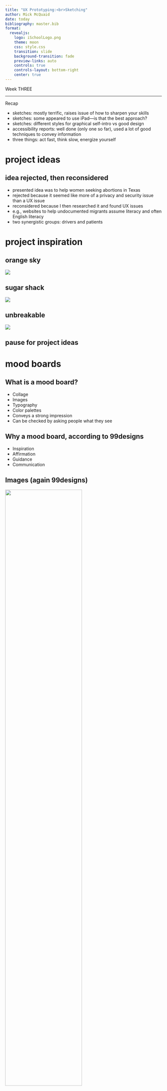 ```yaml
---
title: "UX Prototyping:<br>Sketching"
author: Mick McQuaid
date: today
bibliography: master.bib
format:
  revealjs:
    logo: iSchoolLogo.png
    theme: moon
    css: style.css
    transition: slide
    background-transition: fade
    preview-links: auto
    controls: true
    controls-layout: bottom-right
    center: true
---
```


::: {.r-fit-text}
Week THREE
:::

---

::: {.r-fit-text}
Recap
:::

::: {.notes}
- sketches: mostly terrific, raises issue of how to sharpen your skills
- sketches: some appeared to use iPad---is that the best approach?
- sketches: different styles for graphical self-intro vs good design
- accessibility reports: well done (only one so far), used a lot of good techniques to convey information
- three things: act fast, think slow, energize yourself
:::

# project ideas

## idea rejected, then reconsidered
::: {.incremental}
- presented idea was to help women seeking abortions in Texas
- rejected because it seemed like more of a privacy and security issue than a UX issue
- reconsidered because I then researched it and found UX issues
- e.g., websites to help undocumented migrants assume literacy and often English literacy
- two synergistic groups: drivers and patients
:::

# project inspiration


## orange sky
![](fiOrangeSky.png)

## sugar shack
![](fiSugarShack.jpg)

## unbreakable
![](fiUnbreakable.jpg)

## pause for project ideas

# mood boards

## What is a mood board?
::: {.incremental}
- Collage
- Images
- Typography
- Color palettes
- Conveys a strong impression
- Can be checked by asking people what they see
:::

## Why a mood board, according to 99designs
- Inspiration
- Affirmation
- Guidance
- Communication

## Images (again 99designs)
::: {.container}
:::: {.col}
![](fiMarilynInGreen.png){width=70%}
::::
:::: {.col}
![](fiPurpleFlowers.png){width=70%}
::::
:::

::: {.notes}
Both images convey melancholy but uplifted, somehow.
:::

## Color palettes (again 99designs)
::: {.container}
:::: {.col}
![](fiColorPalette1.png)
::::
:::: {.col}
![](fiColorPalette2.png)
::::
:::

## Visual metaphors (from 99designs)
::: {.container}
:::: {.col}
![](fiMCEscher.png){width=70%}
::::
:::: {.col}
![](fiOutstretchedHands.png){width=70%}
::::
:::

## And more
- Words
- Letters
- Textures
- Patterns
- Shapes

## Result
![](fi99designsMoodBoard.png)

## Milanote Mood Board
![](fiMilanoteMoodBoard.png)

::: {.notes}
THere are even apps for designing mood boards, such as Milanote.
:::

## Mood Board for a Law Firm
![](fiMoodBoardLawFirm.png)

::: {.notes}
People make mood boards for all kinds of things, even law firms!
:::

---

::: {.r-fit-text}
〈make your own mood board〉
:::

# design inspiration
::: {.incremental}
- Where did you get the inspiration for your mood board?
- Where do you get inspiration in general?
- Where do you want to get inspiration?
:::

## A whole new mind

::: {.container}
:::: {.col}
- Keep a sketchbook
- Read design magazines
- Be like Karim
- Become a design detective
- Visit a design museum
::::
:::: {.col}
![](fiWholeNewMind.jpg)
::::
:::

## Keep a sketchbook
![](fiJagerWangSketch.png)

## Read design magazines
Linkrot, anyone?

- Ambidextrous (not found)
- Dwell (www.dwell.com)
- How (went bankrupt 2019)
- i-D (bought but exists i-d.vice.com)
- Metropolis (metropolismag.com)
- O (oprah.com)
- Print (www.printmag.com)
- Real Simple (www.realsimple.com)

## Be like Karim
![](fiKarimRashid.png)

## Karim directives (excerpt)
<small>

::: {.container}
:::: {.col}
- Don't specialize
- Before giving birth to anything physical, ask yourself if you have created an original idea, an original concept, if there is any real value in what you disseminate.
- Know everything about the history of your profession and then forget it all when you design something new.
- Never say “I could have done that” because you didn’t.
- Consume experiences, not things.
::::
:::: {.col}
- Normal is not good.
- There are three types of beings—those who create culture, those who buy culture, and those who don’t give a shit about culture. Move between the first two.
- Think extensively, not intensively.
- Experience is the most important part of living, and the ex- change of ideas and human contact is all life really is. Space and objects can encourage increased experiences or distract from our experiences.
- Here and now is all we got
::::
:::

</small>

## More Karim
![](fiMoreKarim.png)

## Become a design detective
- Visit open houses
- Make it a group project
- Compare notes at the end regarding current design trends

## Visit a design museum

##
![](fiPalacioDeBellasArtes.png)

::: {.notes}
I visited the Palacio de Bella Artes in Mexico City in 2012. It's not a design museum specifically, but it did give me a lot of design inspiration nonetheless.
:::

##
![](fiBorgesEnMexico.png)

::: {.notes}
At the time, they were featuring an exhibition on Edvard Münch, as well as this exhibition about a trip by Borges to Mexico.
:::

##
![](fiMuralByDiegoRivera.png)

::: {.notes}
The museum features a lot of work by Diego Rivera, including this admittedly overexposed mural.
:::

##
![](fiDiegoRiveraMural.png)

::: {.notes}
This mural by Diego Rivera was in the same room as the previous one.
:::

##
![](fiMuralInMexicoCity.png)

::: {.notes}
And this mural was in the street, at a construction site.
:::

##
![](fiFridaDiego.png)

::: {.notes}
On the same trip, I visited some of the homes of Frida Kahlo and Diego Rivera which have been converted into museums. I think this is the only one where I got pictures.
:::

##
![](fiFridaDiegoHouse.png)

::: {.notes}
This is the view you see when you first enter the gate.
:::

##
![](fiFridasDesk.png)

::: {.notes}
This is Frida Kahlo's desk. I love to see the working environments of artists and I took a number of photographs of her workspace, a few of which follow.
:::

##
![](fiFridaDeskCloseup.png)

::: {.notes}
A closeup of one of her sketchbooks ...
:::

##
![](fiFridaPastelsInks.png)

::: {.notes}
Here are the pastels and inks on the right side of her desk.
:::

##
![](fiFridaPigmentsBrushes.png)

::: {.notes}
Here are some pigments and brushes sitting on the left.
:::

##
![](fiFridasKitchen.png)

::: {.notes}
Here is part of Frida's kitchen.
:::

##
![](fiFridasPalette.png)

::: {.notes}
This is part of a larger exhibit, where this shows her color palette for the project.
:::

##
![](fiKidzania.png)

::: {.notes}
This is a view of Kidzania, a working city for children with branches in Mexico City, Dallas, and, I think, a few other places. Here the children are getting dressed in preparation to work as painters.
:::

# Sketching
::: {.incremental}
- Easy enough to say just do it
- Nothing works like conscientious practice
- Once inspired, what keeps you going?
- Try @Dodson2006
- Try the five minute plan
:::

# Crazy eights
![](fiCrazyEights.png)

## How to do it
- Choose a site or app to work on
- Make a list of screens needed
- Fold a large sheet into 8 squares
- Quickly draw a screen on each square (one minute per screen)
- Can be one screen eight times or eight diff screens or a combo

## Develop your own shorthand
For example

- a boxed x means a photo
- a circle means an icon
- a straight line means a headline
- a squiggly line means body copy

## Pause for video

---

::: {.r-fit-text}
〈do your own crazy eights〉
:::

::: {.notes}

Use this bash code to give one minute to each panel; change 60 to 120 to give two minutes per panel

```
for i in $(seq 0 8); do printf "\a\n$i"; sleep 60; done
```

:::

---

::: {.r-fit-text}
milestone 2
:::

# References

::: {#refs}
:::

---

::: {.r-fit-text}
END
:::

# Colophon

This slideshow was produced using `quarto`

Fonts are *League Gothic* and *Lato*

